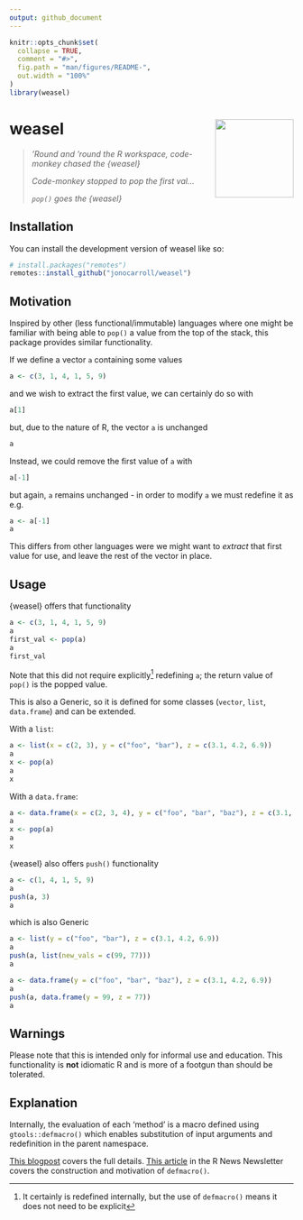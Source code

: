 ```yaml
---
output: github_document
---
```


<!-- README.md is generated from README.Rmd. Please edit that file -->

```r
knitr::opts_chunk$set(
  collapse = TRUE,
  comment = "#>",
  fig.path = "man/figures/README-",
  out.width = "100%"
)
library(weasel)
```

# weasel <img src="man/figures/logo.png" align="right" height="139" />

<!-- badges: start -->
<!-- badges: end -->

> *'Round and 'round the R workspace, code-monkey chased the {weasel}*
>
> *Code-monkey stopped to pop the first val...*
>
> *`pop()` goes the {weasel}*

## Installation

You can install the development version of weasel like so:

``` r
# install.packages("remotes")
remotes::install_github("jonocarroll/weasel")
```

## Motivation

Inspired by other (less functional/immutable) languages where one might be 
familiar with being able to `pop()` a value from the top of the stack, this 
package provides similar functionality.

If we define a vector `a` containing some values

```r
a <- c(3, 1, 4, 1, 5, 9)
```

and we wish to extract the first value, we can certainly do so with 

```r
a[1]
```

but, due to the nature of R, the vector `a` is unchanged

```r
a
```

Instead, we could remove the first value of `a` with

```r
a[-1]
```

but again, `a` remains unchanged - in order to modify `a` we must redefine it as e.g.

```r
a <- a[-1]
a
```

This differs from other languages were we might want to _extract_ that first value for use, 
and leave the rest of the vector in place.

## Usage

{weasel} offers that functionality

```r
a <- c(3, 1, 4, 1, 5, 9)
a
first_val <- pop(a)
a
first_val
```

Note that this did not require explicitly^[It certainly is redefined internally, but 
the use of `defmacro()` means it does not need to be explicit] redefining `a`; 
the return value of `pop()` is the popped value.

This is also a Generic, so it is defined for some classes (`vector`, `list`, `data.frame`) 
and can be extended.

With a `list`:

```r
a <- list(x = c(2, 3), y = c("foo", "bar"), z = c(3.1, 4.2, 6.9))
a
x <- pop(a)
a
x
```

With a `data.frame`:

```r
a <- data.frame(x = c(2, 3, 4), y = c("foo", "bar", "baz"), z = c(3.1, 4.2, 6.9))
a
x <- pop(a)
a
x
```

{weasel} also offers `push()` functionality

```r
a <- c(1, 4, 1, 5, 9)
a
push(a, 3)
a
```

which is also Generic

```r
a <- list(y = c("foo", "bar"), z = c(3.1, 4.2, 6.9))
a
push(a, list(new_vals = c(99, 77)))
a

a <- data.frame(y = c("foo", "bar", "baz"), z = c(3.1, 4.2, 6.9))
a
push(a, data.frame(y = 99, z = 77))
a
```

## Warnings

Please note that this is intended only for informal use and education. This 
functionality is **not** idiomatic R and is more of a footgun than should be 
tolerated.

## Explanation

Internally, the evaluation of each 'method' is a macro defined using `gtools::defmacro()` 
which enables substitution of input arguments and redefinition in the parent namespace.

[This blogpost](https://jcarroll.com.au/TODO) covers the full details. [This article](https://www.r-project.org/doc/Rnews/Rnews_2001-3.pdf) in the R News Newsletter 
covers the construction and motivation of `defmacro()`.

